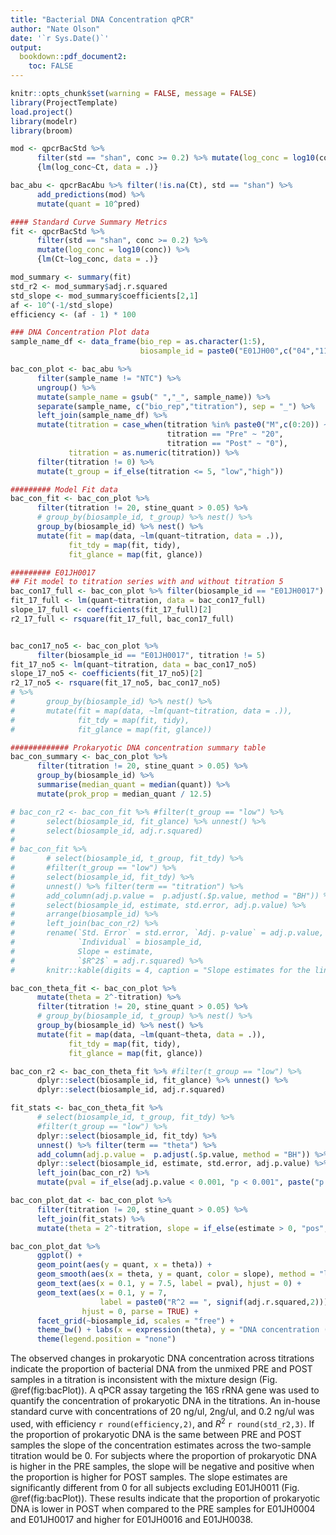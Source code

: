 ```yaml
---
title: "Bacterial DNA Concentration qPCR"
author: "Nate Olson"
date: '`r Sys.Date()`'
output:
  bookdown::pdf_document2:
    toc: FALSE
---
```


```r
knitr::opts_chunk$set(warning = FALSE, message = FALSE)
library(ProjectTemplate)
load.project()
library(modelr)
library(broom)
```

```r
mod <- qpcrBacStd %>%
      filter(std == "shan", conc >= 0.2) %>% mutate(log_conc = log10(conc)) %>%
      {lm(log_conc~Ct, data = .)}

bac_abu <- qpcrBacAbu %>% filter(!is.na(Ct), std == "shan") %>%
      add_predictions(mod) %>%
      mutate(quant = 10^pred)

#### Standard Curve Summary Metrics
fit <- qpcrBacStd %>%
      filter(std == "shan", conc >= 0.2) %>%
      mutate(log_conc = log10(conc)) %>%
      {lm(Ct~log_conc, data = .)}

mod_summary <- summary(fit)
std_r2 <- mod_summary$adj.r.squared
std_slope <- mod_summary$coefficients[2,1]
af <- 10^(-1/std_slope)
efficiency <- (af - 1) * 100

### DNA Concentration Plot data
sample_name_df <- data_frame(bio_rep = as.character(1:5),
                             biosample_id = paste0("E01JH00",c("04","11","16","17","38")))

bac_con_plot <- bac_abu %>%
      filter(sample_name != "NTC") %>%
      ungroup() %>%
      mutate(sample_name = gsub(" ","_", sample_name)) %>%
      separate(sample_name, c("bio_rep","titration"), sep = "_") %>%
      left_join(sample_name_df) %>%
      mutate(titration = case_when(titration %in% paste0("M",c(0:20)) ~ str_replace(titration, "M",""),
                                   titration == "Pre" ~ "20",
                                   titration == "Post" ~ "0"),
             titration = as.numeric(titration)) %>%
      filter(titration != 0) %>%
      mutate(t_group = if_else(titration <= 5, "low","high"))

######### Model Fit data
bac_con_fit <- bac_con_plot %>%
      filter(titration != 20, stine_quant > 0.05) %>%
      # group_by(biosample_id, t_group) %>% nest() %>%
      group_by(biosample_id) %>% nest() %>%
      mutate(fit = map(data, ~lm(quant~titration, data = .)),
             fit_tdy = map(fit, tidy),
             fit_glance = map(fit, glance))

######### E01JH0017
## Fit model to titration series with and without titration 5
bac_con17_full <- bac_con_plot %>% filter(biosample_id == "E01JH0017")
fit_17_full <- lm(quant~titration, data = bac_con17_full)
slope_17_full <- coefficients(fit_17_full)[2]
r2_17_full <- rsquare(fit_17_full, bac_con17_full)


bac_con17_no5 <- bac_con_plot %>%
      filter(biosample_id == "E01JH0017", titration != 5)
fit_17_no5 <- lm(quant~titration, data = bac_con17_no5)
slope_17_no5 <- coefficients(fit_17_no5)[2]
r2_17_no5 <- rsquare(fit_17_no5, bac_con17_no5)
# %>%
#       group_by(biosample_id) %>% nest() %>%
#       mutate(fit = map(data, ~lm(quant~titration, data = .)),
#              fit_tdy = map(fit, tidy),
#              fit_glance = map(fit, glance))

############# Prokaryotic DNA concentration summary table
bac_con_summary <- bac_con_plot %>%
      filter(titration != 20, stine_quant > 0.05) %>%
      group_by(biosample_id) %>%
      summarise(median_quant = median(quant)) %>%
      mutate(prok_prop = median_quant / 12.5)
```


```r
# bac_con_r2 <- bac_con_fit %>% #filter(t_group == "low") %>%
#       select(biosample_id, fit_glance) %>% unnest() %>%
#       select(biosample_id, adj.r.squared)
#
# bac_con_fit %>%
#       # select(biosample_id, t_group, fit_tdy) %>%
#       #filter(t_group == "low") %>%
#       select(biosample_id, fit_tdy) %>%
#       unnest() %>% filter(term == "titration") %>%
#       add_column(adj.p.value =  p.adjust(.$p.value, method = "BH")) %>%
#       select(biosample_id, estimate, std.error, adj.p.value) %>%
#       arrange(biosample_id) %>%
#       left_join(bac_con_r2) %>%
#       rename(`Std. Error` = std.error, `Adj. p-value` = adj.p.value,
#              `Individual` = biosample_id,
#              Slope = estimate,
#              `$R^2$` = adj.r.squared) %>%
#       knitr::kable(digits = 4, caption = "Slope estimates for the linear model of prokaryotic DNA concentration and titration factor. Separate linear models were fit for each titrations 1-4 for each  individual. Multiple test correction was performed using the Benjamini-Hochberg method. p-value indicates significant difference from the expected slopes of 0.",  booktabs = TRUE, escape = FALSE)
```

```r
bac_con_theta_fit <- bac_con_plot %>%
      mutate(theta = 2^-titration) %>%
      filter(titration != 20, stine_quant > 0.05) %>%
      # group_by(biosample_id, t_group) %>% nest() %>%
      group_by(biosample_id) %>% nest() %>%
      mutate(fit = map(data, ~lm(quant~theta, data = .)),
             fit_tdy = map(fit, tidy),
             fit_glance = map(fit, glance))

bac_con_r2 <- bac_con_theta_fit %>% #filter(t_group == "low") %>%
      dplyr::select(biosample_id, fit_glance) %>% unnest() %>%
      dplyr::select(biosample_id, adj.r.squared)

fit_stats <- bac_con_theta_fit %>%
      # select(biosample_id, t_group, fit_tdy) %>%
      #filter(t_group == "low") %>%
      dplyr::select(biosample_id, fit_tdy) %>%
      unnest() %>% filter(term == "theta") %>%
      add_column(adj.p.value =  p.adjust(.$p.value, method = "BH")) %>%
      dplyr::select(biosample_id, estimate, std.error, adj.p.value) %>%
      left_join(bac_con_r2) %>%
      mutate(pval = if_else(adj.p.value < 0.001, "p < 0.001", paste("p =", round(adj.p.value,3))))

bac_con_plot_dat <- bac_con_plot %>%
      filter(titration != 20, stine_quant > 0.05) %>%
      left_join(fit_stats) %>%
      mutate(theta = 2^-titration, slope = if_else(estimate > 0, "pos","neg"))

bac_con_plot_dat %>%
      ggplot() +
      geom_point(aes(y = quant, x = theta)) +
      geom_smooth(aes(x = theta, y = quant, color = slope), method = "lm") +
      geom_text(aes(x = 0.1, y = 7.5, label = pval), hjust = 0) +
      geom_text(aes(x = 0.1, y = 7,
                    label = paste0("R^2 == ", signif(adj.r.squared,2))),
                hjust = 0, parse = TRUE) +
      facet_grid(~biosample_id, scales = "free") +
      theme_bw() + labs(x = expression(theta), y = "DNA concentration (ng/ul)") +
      theme(legend.position = "none")
```


The observed changes in prokaryotic DNA concentration across titrations indicate the proportion of bacterial DNA from the unmixed PRE and POST samples in a titration is inconsistent with the mixture design (Fig. \@ref(fig:bacPlot)).
A qPCR assay targeting the 16S rRNA gene was used to quantify the concentration of prokaryotic DNA in the titrations.
An in-house standard curve with concentrations of 20 ng/ul, 2ng/ul, and 0.2 ng/ul was used, with efficiency `r round(efficiency,2)`, and $R^2$ `r round(std_r2,3)`.
If the proportion of prokaryotic DNA is the same between PRE and POST samples the slope of the concentration estimates across the two-sample titration would be 0.
For subjects where the proportion of prokaryotic DNA is higher in the PRE samples, the slope will be negative and positive when the proportion is higher for POST samples.
The slope estimates are significantly different from 0 for all subjects excluding E01JH0011 (Fig. \@ref(fig:bacPlot)).
These results indicate that the proportion of prokaryotic DNA is lower in POST when compared to the PRE samples for E01JH0004 and E01JH0017 and higher for E01JH0016 and E01JH0038.
